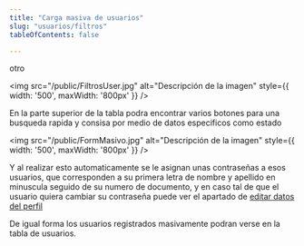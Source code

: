 ```yaml
---
title: "Carga masiva de usuarios"
slug: "usuarios/filtros"
tableOfContents: false

---
```



<Tabs>
  <TabItem label="Endpoint">
    <ApiEndpoint url={`/usuarios`}/>
  </TabItem>
  <TabItem label="Endpoint">
    otro
  </TabItem>
</Tabs>


<img src="/public/FiltrosUser.jpg" alt="Descripción de la imagen" style={{ width: '500', maxWidth: '800px' }} />

En la parte superior de la tabla podra encontrar varios botones para una busqueda rapida y consisa por medio de datos especificos como 
estado 

<img src="/public/FormMasivo.jpg" alt="Descripción de la imagen" style={{ width: '500', maxWidth: '800px' }} />

Y al realizar esto automaticamente se le asignan unas contraseñas a esos usuarios, que corresponden a su primera letra de nombre y apellido en minuscula 
seguido de su numero de documento, y en caso tal de que el usuario quiera cambiar su contraseña puede ver el apartado de <a href="/usuarios/subirMasivo">editar datos del perfil</a>

De igual forma los usuarios registrados masivamente podran verse en la tabla de usuarios.